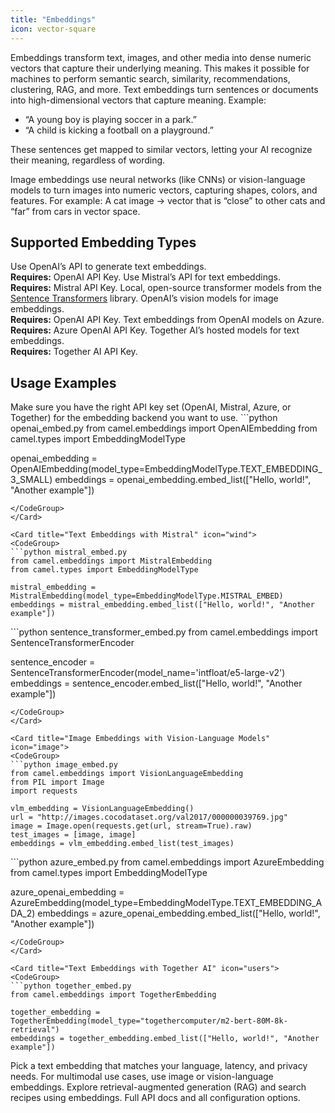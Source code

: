 ```yaml
---
title: "Embeddings"
icon: vector-square
---
```


<Card title="What Are Embeddings??" icon="file-vector">
Embeddings transform text, images, and other media into dense numeric vectors that capture their underlying meaning. This makes it possible for machines to perform semantic search, similarity, recommendations, clustering, RAG, and more.
</Card>

<Card title="How Text & Image Embeddings Work" icon="question">
Text embeddings turn sentences or documents into high-dimensional vectors that capture meaning.  
Example:  
<ul>
  <li>“A young boy is playing soccer in a park.”</li>
  <li>“A child is kicking a football on a playground.”</li>
</ul>
These sentences get mapped to similar vectors, letting your AI recognize their meaning, regardless of wording.

Image embeddings use neural networks (like CNNs) or vision-language models to turn images into numeric vectors, capturing shapes, colors, and features. For example: A cat image → vector that is “close” to other cats and “far” from cars in vector space.
</Card>

## Supported Embedding Types

<CardGroup cols={2}>
  <Card title="OpenAIEmbedding" icon="cloud">
    Use OpenAI’s API to generate text embeddings.
    <br/><b>Requires:</b> OpenAI API Key.
  </Card>
  <Card title="MistralEmbedding" icon="wind">
    Use Mistral’s API for text embeddings.
    <br/><b>Requires:</b> Mistral API Key.
  </Card>
  <Card title="SentenceTransformerEncoder" icon="align-left">
    Local, open-source transformer models from the <a href="https://www.sbert.net" target="_blank">Sentence Transformers</a> library.
  </Card>
  <Card title="VisionLanguageEmbedding" icon="image">
    OpenAI’s vision models for image embeddings.
    <br/><b>Requires:</b> OpenAI API Key.
  </Card>
  <Card title="AzureOpenAI" icon="cloud">
    Text embeddings from OpenAI models on Azure.
    <br/><b>Requires:</b> Azure OpenAI API Key.
  </Card>
  <Card title="TogetherEmbedding" icon="users">
    Together AI’s hosted models for text embeddings.
    <br/><b>Requires:</b> Together AI API Key.
  </Card>
</CardGroup>

## Usage Examples

<Note>
Make sure you have the right API key set (OpenAI, Mistral, Azure, or Together) for the embedding backend you want to use.
</Note>

<Card title="Text Embeddings with OpenAI" icon="cloud">
<CodeGroup>
```python openai_embed.py
from camel.embeddings import OpenAIEmbedding
from camel.types import EmbeddingModelType

openai_embedding = OpenAIEmbedding(model_type=EmbeddingModelType.TEXT_EMBEDDING_3_SMALL)
embeddings = openai_embedding.embed_list(["Hello, world!", "Another example"])
```
</CodeGroup>
</Card>

<Card title="Text Embeddings with Mistral" icon="wind">
<CodeGroup>
```python mistral_embed.py
from camel.embeddings import MistralEmbedding
from camel.types import EmbeddingModelType

mistral_embedding = MistralEmbedding(model_type=EmbeddingModelType.MISTRAL_EMBED)
embeddings = mistral_embedding.embed_list(["Hello, world!", "Another example"])
```
</CodeGroup>
</Card>

<Card title="Local Sentence Transformers" icon="align-left">
<CodeGroup>
```python sentence_transformer_embed.py
from camel.embeddings import SentenceTransformerEncoder

sentence_encoder = SentenceTransformerEncoder(model_name='intfloat/e5-large-v2')
embeddings = sentence_encoder.embed_list(["Hello, world!", "Another example"])
```
</CodeGroup>
</Card>

<Card title="Image Embeddings with Vision-Language Models" icon="image">
<CodeGroup>
```python image_embed.py
from camel.embeddings import VisionLanguageEmbedding
from PIL import Image
import requests

vlm_embedding = VisionLanguageEmbedding()
url = "http://images.cocodataset.org/val2017/000000039769.jpg"
image = Image.open(requests.get(url, stream=True).raw)
test_images = [image, image]
embeddings = vlm_embedding.embed_list(test_images)
```
</CodeGroup>
</Card>

<Card title="Text Embeddings with Azure OpenAI" icon="cloud">
<CodeGroup>
```python azure_embed.py
from camel.embeddings import AzureEmbedding
from camel.types import EmbeddingModelType

azure_openai_embedding = AzureEmbedding(model_type=EmbeddingModelType.TEXT_EMBEDDING_ADA_2)
embeddings = azure_openai_embedding.embed_list(["Hello, world!", "Another example"])
```
</CodeGroup>
</Card>

<Card title="Text Embeddings with Together AI" icon="users">
<CodeGroup>
```python together_embed.py
from camel.embeddings import TogetherEmbedding

together_embedding = TogetherEmbedding(model_type="togethercomputer/m2-bert-80M-8k-retrieval")
embeddings = together_embedding.embed_list(["Hello, world!", "Another example"])
```
</CodeGroup>
</Card>

<Tip>
Pick a text embedding that matches your language, latency, and privacy needs.  
For multimodal use cases, use image or vision-language embeddings.
</Tip>

<CardGroup cols={2}>
  <Card title="See Example Workflows" icon="rocket" href="/cookbooks/">
    Explore retrieval-augmented generation (RAG) and search recipes using embeddings.
  </Card>
  <Card title="All Supported Embedding APIs" icon="link" href="/reference/#embeddings">
    Full API docs and all configuration options.
  </Card>
</CardGroup>
